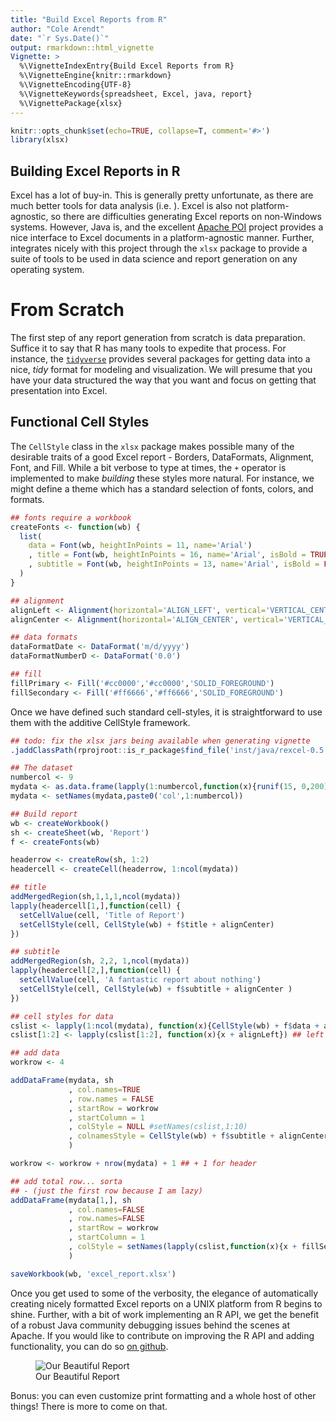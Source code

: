 ```yaml
---
title: "Build Excel Reports from R"
author: "Cole Arendt"
date: "`r Sys.Date()`"
output: rmarkdown::html_vignette
Vignette: >
  %\VignetteIndexEntry{Build Excel Reports from R}
  %\VignetteEngine{knitr::rmarkdown}
  %\VignetteEncoding{UTF-8}
  %\VignetteKeywords{spreadsheet, Excel, java, report}
  %\VignettePackage{xlsx}
---
```


```r
knitr::opts_chunk$set(echo=TRUE, collapse=T, comment='#>')
library(xlsx)
```

## Building Excel Reports in R

Excel has a lot of buy-in.  This is generally pretty unfortunate, as there are much better tools for data analysis (i.e. \R).  Excel is also not platform-agnostic, so there are difficulties generating Excel reports on non-Windows systems.  However, Java is, and the excellent [Apache POI](https://poi.apache.org/) project provides a nice interface to Excel documents in a platform-agnostic manner.  Further, \R integrates nicely with this project through the `xlsx` package to provide a suite of tools to be used in data science and report generation on any operating system.

# From Scratch

The first step of any report generation from scratch is data preparation.  Suffice it to say that R has many tools to expedite that process.  For instance, the [`tidyverse`](http://tidyverse.org/) provides several packages for getting data into a nice, _tidy_ format for modeling and visualization.  We will presume that you have your data structured the way that you want and focus on getting that presentation into Excel.

## Functional Cell Styles

The `CellStyle` class in the `xlsx` package makes possible many of the desirable traits of a good Excel report - Borders, DataFormats, Alignment, Font, and Fill.  While a bit verbose to type at times, the `+` operator is implemented to make *building* these styles more natural.  For instance, we might define a theme which has a standard selection of fonts, colors, and formats.

```r

## fonts require a workbook
createFonts <- function(wb) {
  list(
    data = Font(wb, heightInPoints = 11, name='Arial')
    , title = Font(wb, heightInPoints = 16, name='Arial', isBold = TRUE)
    , subtitle = Font(wb, heightInPoints = 13, name='Arial', isBold = FALSE, isItalic = TRUE)
  )
}

## alignment
alignLeft <- Alignment(horizontal='ALIGN_LEFT', vertical='VERTICAL_CENTER', wrapText = TRUE)
alignCenter <- Alignment(horizontal='ALIGN_CENTER', vertical='VERTICAL_CENTER', wrapText=TRUE)

## data formats
dataFormatDate <- DataFormat('m/d/yyyy')
dataFormatNumberD <- DataFormat('0.0')

## fill
fillPrimary <- Fill('#cc0000','#cc0000','SOLID_FOREGROUND')
fillSecondary <- Fill('#ff6666','#ff6666','SOLID_FOREGROUND')

```

Once we have defined such standard cell-styles, it is straightforward to use them with the additive CellStyle framework.

```r
## todo: fix the xlsx jars being available when generating vignette
.jaddClassPath(rprojroot::is_r_package$find_file('inst/java/rexcel-0.5.1.jar'))
```

```r
## The dataset
numbercol <- 9
mydata <- as.data.frame(lapply(1:numbercol,function(x){runif(15, 0,200)}))
mydata <- setNames(mydata,paste0('col',1:numbercol))

## Build report
wb <- createWorkbook()
sh <- createSheet(wb, 'Report')
f <- createFonts(wb)

headerrow <- createRow(sh, 1:2)
headercell <- createCell(headerrow, 1:ncol(mydata))

## title
addMergedRegion(sh,1,1,1,ncol(mydata))
lapply(headercell[1,],function(cell) {
  setCellValue(cell, 'Title of Report')
  setCellStyle(cell, CellStyle(wb) + f$title + alignCenter)
})

## subtitle
addMergedRegion(sh, 2,2, 1,ncol(mydata))
lapply(headercell[2,],function(cell) {
  setCellValue(cell, 'A fantastic report about nothing')
  setCellStyle(cell, CellStyle(wb) + f$subtitle + alignCenter )
})

## cell styles for data
cslist <- lapply(1:ncol(mydata), function(x){CellStyle(wb) + f$data + alignCenter + dataFormatNumberD})
cslist[1:2] <- lapply(cslist[1:2], function(x){x + alignLeft}) ## left align first two columns

## add data
workrow <- 4

addDataFrame(mydata, sh
             , col.names=TRUE
             , row.names = FALSE
             , startRow = workrow
             , startColumn = 1 
             , colStyle = NULL #setNames(cslist,1:10)
             , colnamesStyle = CellStyle(wb) + f$subtitle + alignCenter + fillPrimary
             )

workrow <- workrow + nrow(mydata) + 1 ## + 1 for header

## add total row... sorta 
## - (just the first row because I am lazy)
addDataFrame(mydata[1,], sh
             , col.names=FALSE
             , row.names=FALSE
             , startRow = workrow
             , startColumn = 1
             , colStyle = setNames(lapply(cslist,function(x){x + fillSecondary}),1:10)
             )

saveWorkbook(wb, 'excel_report.xlsx')

```

Once you get used to some of the verbosity, the elegance of automatically creating nicely formatted Excel reports on a UNIX platform from R begins to shine.  Further, with a bit of work implementing an R API, we get the benefit of a robust Java community debugging issues behind the scenes at Apache.  If you would like to contribute on improving the R API and adding functionality, you can do so [on github](https://github.com/dragua/xlsx).

![Our Beautiful Report](`r rprojroot::is_r_package$find_file('vignettes/excel_report.png')`)

Bonus: you can even customize print formatting and a whole host of other things!  There is more to come on that.